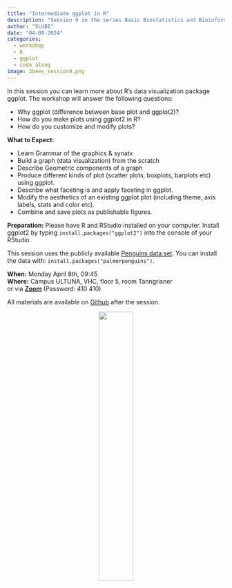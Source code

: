```yaml
---
title: "Intermediate ggplot in R"
description: "Session 9 in the series Basic Biostatistics and Bioinformatics"
author: "SLUBI"
date: "04-08-2024"
categories:
  - workshop
  - R
  - ggplot
  - code along
image: 3bees_session9.png
---
```


In this session you can learn more about R’s data visualization package ggplot. The workshop will answer the following questions:

- Why ggplot (difference between base plot and ggplot2)?
- How do you make plots using ggplot2 in R?
- How do you customize and modify plots?
 
**What to Expect:**

- Learn Grammar of the graphics & synatx
- Build a graph (data visualization) from the scratch
- Describe Geometric components of a graph
- Produce different kinds of plot (scatter plots, boxplots, barplots etc) using ggplot.
- Describe what faceting is and apply faceting in ggplot.
- Modify the aesthetics of an existing ggplot plot (including theme, axis labels, stats and color etc).
- Combine and save plots as publishable figures.
 
**Preparation:** Please have R and RStudio installed on your computer. Install ggplot2 by typing `install.packages("ggplot2")` into the console of your RStudio.
 
This session uses the publicly available [Penguins data set](https://allisonhorst.github.io/palmerpenguins/). You can install the data with: `install.packages("palmerpenguins")`.

**When:** Monday April 8th, 09:45 \
**Where:** Campus ULTUNA, VHC, floor 5, room Tanngrisner\
or via **[Zoom](https://slu-se.zoom.us/j/69486568642)** (Password: 410 410)

All materials are available on [Github](https://github.com/SLUBioinformaticsInfrastructure/Three_Bees_Workshop_Series) after the session.

<center>
![](../../../images/3bees_fulltext_ampersand2.png){.class width=40%}
